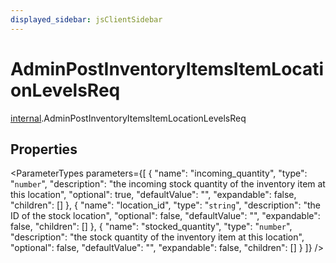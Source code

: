 ```yaml
---
displayed_sidebar: jsClientSidebar
---
```



# AdminPostInventoryItemsItemLocationLevelsReq

[internal](../../modules/internal.mdx).AdminPostInventoryItemsItemLocationLevelsReq

## Properties

<ParameterTypes parameters={[
  {
    "name": "incoming_quantity",
    "type": "`number`",
    "description": "the incoming stock quantity of the inventory item at this location",
    "optional": true,
    "defaultValue": "",
    "expandable": false,
    "children": []
  },
  {
    "name": "location_id",
    "type": "`string`",
    "description": "the ID of the stock location",
    "optional": false,
    "defaultValue": "",
    "expandable": false,
    "children": []
  },
  {
    "name": "stocked_quantity",
    "type": "`number`",
    "description": "the stock quantity of the inventory item at this location",
    "optional": false,
    "defaultValue": "",
    "expandable": false,
    "children": []
  }
]} />
